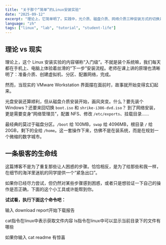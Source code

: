 ```yaml
---
title: "关于那个“简单”的Linux安装实验"
date: "2025-09-12"
excerpt: "理论上，它简单明了。实践中，光介质、磁盘介质、网络介质三种安装方式的切换足以让任何一个清醒的灵魂陷入沉思。如果你也迷失在了分区的宇宙里，这里有条生命线。"
language: "zh"
tags: ["linux", "lab", "tutorial", "student-life"]
---
```



## 理论 vs 现实

理论上，这个 Linux 安装实验的内容堪称“入门级”。不就是装个系统嘛，我们每天都在手机上、电脑上体验着丝滑的“下一步”安装流程。老师在课上讲的原理也清晰明了：准备介质、创建虚拟机、分区、配置网络，完成。

然而，当现实的 VMware Workstation 界面摆在面前时，故事就开始变得玄幻起来。

光盘安装还算顺利，但从磁盘介质安装开始，画风突变。什么？要先装个 Windows？还要来回切换 `boot.iso` 和 `shrike-i386-dvd.iso`？ 到了网络安装，更是需要变身“网络管理员”，配置 NFS、修改 `/etc/exports`、挂载目录……

最经典的莫过于磁盘分区。`/boot` 给 100MB，`swap` 给 4096MB，根目录 `/` 给 20GB，剩下的全给 `/home`。这一套操作下来，仿佛不是在装系统，而是在规划一个微缩的数字城市。

## 一条极客的生命线

这篇博客不是为了重复那些让人困惑的步骤。恰恰相反，是为了给那些和我一样，在细节的海洋里迷航的同学提供一个“紧急出口”。

如果你已经尽力尝试，但仍然对某些步骤感到困惑，或者只是想验证一下自己的操作是否正确，下面的这个小工具或许能帮到你。

**试试看，执行下面这个命令吧：**

输入 download report开始下载报告

cat指令在linux中表示获取文件内容
ls指令在linux中可以显示当前目录下的文件有哪些

如果你输入 cat readme 有惊喜

<TerminalDownloader />
